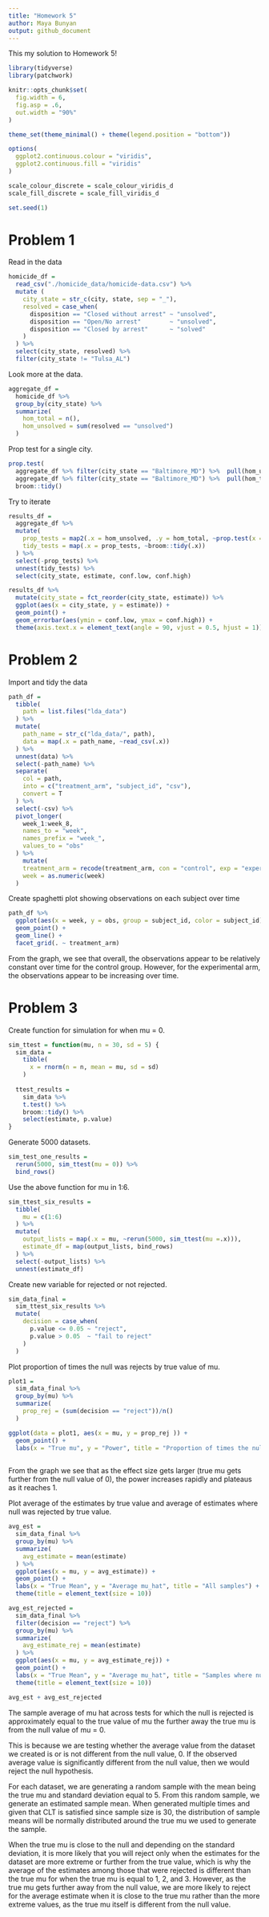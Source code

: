 ```yaml
---
title: "Homework 5"
author: Maya Bunyan
output: github_document
---
```


This my solution to Homework 5!

```r
library(tidyverse)
library(patchwork)

knitr::opts_chunk$set(
  fig.width = 6,
  fig.asp = .6,
  out.width = "90%"
)

theme_set(theme_minimal() + theme(legend.position = "bottom"))

options(
  ggplot2.continuous.colour = "viridis",
  ggplot2.continuous.fill = "viridis"
)

scale_colour_discrete = scale_colour_viridis_d
scale_fill_discrete = scale_fill_viridis_d

set.seed(1)
```


# Problem 1

Read in the data

```r
homicide_df = 
  read_csv("./homicide_data/homicide-data.csv") %>%
  mutate (
    city_state = str_c(city, state, sep = "_"),
    resolved = case_when(
      disposition == "Closed without arrest" ~ "unsolved",
      disposition == "Open/No arrest"        ~ "unsolved",
      disposition == "Closed by arrest"      ~ "solved"
    )
  ) %>%
  select(city_state, resolved) %>% 
  filter(city_state != "Tulsa_AL")
```

Look more at the data.

```r
aggregate_df = 
  homicide_df %>%
  group_by(city_state) %>% 
  summarize(
    hom_total = n(),
    hom_unsolved = sum(resolved == "unsolved")
  )
```

Prop test for a single city.

```r
prop.test(
  aggregate_df %>% filter(city_state == "Baltimore_MD") %>%  pull(hom_unsolved),
  aggregate_df %>% filter(city_state == "Baltimore_MD") %>%  pull(hom_total)) %>% 
  broom::tidy()
```

Try to iterate

```r
results_df = 
  aggregate_df %>% 
  mutate(
    prop_tests = map2(.x = hom_unsolved, .y = hom_total, ~prop.test(x = .x, n = .y)),
    tidy_tests = map(.x = prop_tests, ~broom::tidy(.x))
  ) %>% 
  select(-prop_tests) %>%
  unnest(tidy_tests) %>%
  select(city_state, estimate, conf.low, conf.high)
```


```r
results_df %>% 
  mutate(city_state = fct_reorder(city_state, estimate)) %>% 
  ggplot(aes(x = city_state, y = estimate)) +
  geom_point() + 
  geom_errorbar(aes(ymin = conf.low, ymax = conf.high)) + 
  theme(axis.text.x = element_text(angle = 90, vjust = 0.5, hjust = 1))
```


# Problem 2

Import and tidy the data

```r
path_df = 
  tibble(
    path = list.files("lda_data")
  ) %>% 
  mutate(
    path_name = str_c("lda_data/", path),
    data = map(.x = path_name, ~read_csv(.x))
  ) %>%
  unnest(data) %>%
  select(-path_name) %>%
  separate(
    col = path,
    into = c("treatment_arm", "subject_id", "csv"),
    convert = T
  ) %>%
  select(-csv) %>%
  pivot_longer(
    week_1:week_8,
    names_to = "week",
    names_prefix = "week_",
    values_to = "obs"
  ) %>% 
    mutate(
    treatment_arm = recode(treatment_arm, con = "control", exp = "experimental"),
    week = as.numeric(week)
  ) 
```

Create spaghetti plot showing observations on each subject over time

```r
path_df %>% 
  ggplot(aes(x = week, y = obs, group = subject_id, color = subject_id)) +
  geom_point() +
  geom_line() +
  facet_grid(. ~ treatment_arm)
```

From the graph, we see that overall, the observations appear to be relatively constant over time for the control group. However, for the experimental arm, the observations appear to be increasing over time. 

# Problem 3

Create function for simulation for when mu = 0.

```r
sim_ttest = function(mu, n = 30, sd = 5) {
  sim_data = 
    tibble(
      x = rnorm(n = n, mean = mu, sd = sd)
    )
  
  ttest_results = 
    sim_data %>%
    t.test() %>%
    broom::tidy() %>% 
    select(estimate, p.value)
}

```

Generate 5000 datasets.

```r
sim_test_one_results = 
  rerun(5000, sim_ttest(mu = 0)) %>%
  bind_rows()
```

Use the above function for mu in 1:6.

```r
sim_ttest_six_results = 
  tibble(
    mu = c(1:6)
  ) %>% 
  mutate(
    output_lists = map(.x = mu, ~rerun(5000, sim_ttest(mu =.x))),
    estimate_df = map(output_lists, bind_rows)
  ) %>% 
  select(-output_lists) %>% 
  unnest(estimate_df)
```

Create new variable for rejected or not rejected.

```r
sim_data_final = 
  sim_ttest_six_results %>%
  mutate(
    decision = case_when(
      p.value <= 0.05 ~ "reject",
      p.value > 0.05  ~ "fail to reject"
    )
  )
```

Plot proportion of times the null was rejects by true value of mu.

```r
plot1 = 
  sim_data_final %>%
  group_by(mu) %>%
  summarize(
    prop_rej = (sum(decision == "reject"))/n()
  ) 

ggplot(data = plot1, aes(x = mu, y = prop_rej )) + 
  geom_point() +
  labs(x = "True mu", y = "Power", title = "Proportion of times the null was rejected by true mu")
  
```

From the graph we see that as the effect size gets larger (true mu gets further from the null value of 0), the power increases rapidly and plateaus as it reaches 1.


Plot average of the estimates by true value and average of estimates where null was rejected by true value.

```r
avg_est = 
  sim_data_final %>%
  group_by(mu) %>%
  summarize(
    avg_estimate = mean(estimate)
  ) %>%
  ggplot(aes(x = mu, y = avg_estimate)) + 
  geom_point() +
  labs(x = "True Mean", y = "Average mu_hat", title = "All samples") +
  theme(title = element_text(size = 10))

avg_est_rejected = 
  sim_data_final %>%
  filter(decision == "reject") %>%
  group_by(mu) %>%
  summarize(
    avg_estimate_rej = mean(estimate)
  ) %>%
  ggplot(aes(x = mu, y = avg_estimate_rej)) + 
  geom_point() +
  labs(x = "True Mean", y = "Average mu_hat", title = "Samples where null was rejected") +
  theme(title = element_text(size = 10))

avg_est + avg_est_rejected

```

The sample average of mu hat across tests for which the null is rejected is approximately equal to the true value of mu the further away the true mu is from the null value of mu = 0. 

This is because we are testing whether the average value from the dataset we created is or is not different from the null value, 0. If the observed average value is significantly different from the null value, then we would reject the null hypothesis. 

For each dataset, we are generating a random sample with the mean being the true mu and standard deviation equal to 5. From this random sample, we generate an estimated sample mean. When generated multiple times and given that CLT is satisfied since sample size is 30, the distribution of sample means will be normally distributed around the true mu we used to generate the sample. 

When the true mu is close to the null and depending on the standard deviation, it is more likely that you will reject only when the estimates for the dataset are more extreme or further from the true value, which is why the average of the estimates among those that were rejected is different than the true mu for when the true mu is equal to 1, 2, and 3. However, as the true mu gets further away from the null value, we are more likely to reject for the average estimate when it is close to the true mu rather than the more extreme values, as the true mu itself is different from the null value.

